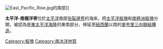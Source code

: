 {{noteTA
|1=zh-cn:麥夸里; zh-tw:麥覺理; zh-hk:麥覺理;
}}

[[Image:East_Pacific_Rise.jpg|thumb]]的南部]]

'''太平洋-南極洋脊'''位於[[太平洋|太平洋]]南部[[分离板块边缘|张裂邊界]]的海床，把[[太平洋板塊|太平洋板塊]]和[[南極洲板塊|南極洲板塊]]分開，被認為是[[東太平洋海隆|東太平洋海隆]]的東南部分，伸延至[[紐西蘭|紐西蘭]]以南的[[麥夸里三向聯結構造|麥夸里三向聯結構造]]。

{{中洋脊}}

[[Category:板塊|Category:板塊]]
[[Category:南冰洋地質|Category:南冰洋地質]]

{{geo-stub}}